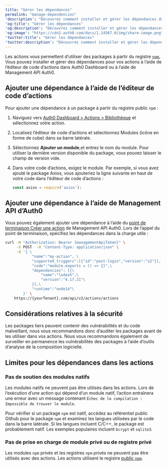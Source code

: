 ```yaml
---
title: "Gérer les dépendances"
permalink: "manage-dependencies"
'description': "Découvrez comment installer et gérer les dépendances dans les éléments Auth0 Actions."
'og:title': "Gérer les dépendances"
'og:description': "Découvrez comment installer et gérer les dépendances dans les éléments Auth0 Actions."
'og:image': "https://cdn2.auth0.com/docs/1.14567.0/img/share-image.png"
'twitter:title': "Gérer les dépendances"
'twitter:description': "Découvrez comment installer et gérer les dépendances dans les éléments Auth0 Actions."
---
```


Les actions vous permettent d’utiliser des packages à partir du registre [`npm`.](https://www.npmjs.com/) Vous pouvez installer et gérer des dépendances pour vos actions à l’aide de l’éditeur de code d’actions dans <Tooltip href="/docs/fr-ca/glossary?term=auth0-dashboard" tip="Auth0 Dashboard
Principal produit d’Auth0 pour configurer vos services." cta="Voir le glossaire">Auth0 Dashboard</Tooltip> ou à l’aide de <Tooltip href="/docs/fr-ca/glossary?term=management-api" tip="Management API
Un produit permettant aux clients d’effectuer des tâches administratives." cta="Voir le glossaire">Management API</Tooltip> Auth0.

## Ajouter une dépendance à l’aide de l’éditeur de code d’actions

Pour ajouter une dépendance à un package à partir du registre public `npm` :

1. Naviguez vers [Auth0 Dashboard > Actions > Bibliothèque](https://manage.auth0.com/#/actions/library) et sélectionnez votre action.
2. Localisez l’éditeur de code d’actions et sélectionnez Modules (icône en forme de cube) dans sa barre latérale.
3. Sélectionnez **Ajouter un module**,et entrez le nom du module. Pour utiliser la dernière version disponible du package, vous pouvez laisser le champ de version vide.
4. Dans votre code d’actions, exigez le module. Par exemple, si vous avez ajouté le package Axios, vous ajouteriez la ligne suivante en haut de votre code dans l’éditeur de code d’actions :

   ```javascript lines
   const axios = require('axios');
   ```

   

   

## Ajouter une dépendance à l’aide de Management API d’Auth0

Vous pouvez également ajouter une dépendance à l’aide du [point de terminaison Créer une action](/docs/fr-ca/api/management/v2#!/Actions/post_action) de Management API Auth0. Lors de l’appel du point de terminaison, spécifiez les dépendances dans la charge utile :

```bash lines
curl -H "Authorization: Bearer {managementApiToken}" \
     -X POST  -H "Content-Type: application/json" \
     -d '{ \
            "name":"my-action", \
            "supported_triggers":[{"id":"post-login","version":"v2"}], \
            "code":"module.exports = () => {}",\
            "dependencies": [{\
                "name":"lodash",\
                "version":"4.17.21"\
            }],\
            "runtime":"node14"\
        }' \
    https://{yourTenant}.com/api/v2/actions/actions
```

## Considérations relatives à la sécurité

Les packages tiers peuvent contenir des vulnérabilités et du code malveillant, nous vous recommandons donc d’auditer les packages avant de les utiliser dans vos actions. Nous vous recommandons également de surveiller en permanence les vulnérabilités des packages à l’aide d’outils d’analyse de la composition logicielle.

## Limites pour les dépendances dans les actions

### Pas de soutien des modules natifs

Les modules natifs ne peuvent pas être utilisés dans les actions. Lors de l’exécution d’une action qui dépend d’un module natif, l’action entraînera une erreur avec un message contenant `Échec de la compilation : Impossible de trouver le module`.

Pour vérifier si un package `npm` est natif, accédez au référentiel public Github pour le package `npm` et examinez les langues utilisées par le code dans la barre latérale. Si les langues incluent C/C++, le package est probablement natif. Les exemples populaires incluent `bcrypt` et `sqlite3`.

### Pas de prise en charge de module privé ou de registre privé

Les modules `npm` privés et les registres `npm` privés ne peuvent pas être utilisés avec des actions. Les actions utilisent le registre [public `npm`](https://registry.npmjs.org).